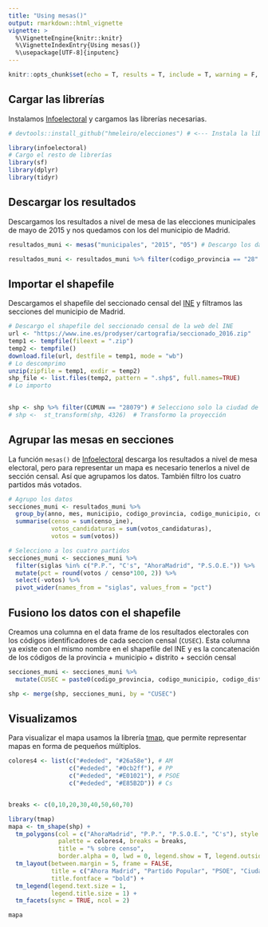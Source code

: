 ```yaml
---
title: "Using mesas()"
output: rmarkdown::html_vignette
vignette: >
  %\VignetteEngine{knitr::knitr}
  %\VignetteIndexEntry{Using mesas()}
  %\usepackage[UTF-8]{inputenc}
---
```



```r
knitr::opts_chunk$set(echo = T, results = T, include = T, warning = F, message = F)
```

## Cargar las librerías

Instalamos [Infoelectoral](https://hmeleiro.github.io/infoelectoral/) y cargamos las librerías necesarias.
```r
# devtools::install_github("hmeleiro/elecciones") # <--- Instala la librería elecciones

library(infoelectoral)
# Cargo el resto de librerías
library(sf)
library(dplyr)
library(tidyr)
```

## Descargar los resultados

Descargamos los resultados a nivel de mesa de las elecciones municipales de mayo de 2015 y nos quedamos con los del municipio de Madrid.
```r

resultados_muni <- mesas("municipales", "2015", "05") # Descargo los datos

resultados_muni <- resultados_muni %>% filter(codigo_provincia == "28" & codigo_municipio == "079") # 28 = Comunidad de Madrid | 079 = Municipio de Madrid

```

## Importar el shapefile
Descargamos el shapefile del seccionado censal del [INE](https://www.ine.es/prodyser/cartografia/seccionado_2016.zip) y filtramos las secciones del municipio de Madrid.

```r

# Descargo el shapefile del seccionado censal de la web del INE
url <- "https://www.ine.es/prodyser/cartografia/seccionado_2016.zip"
temp1 <- tempfile(fileext = ".zip")
temp2 <- tempfile()
download.file(url, destfile = temp1, mode = "wb")
# Lo descomprimo
unzip(zipfile = temp1, exdir = temp2)
shp_file <- list.files(temp2, pattern = ".shp$", full.names=TRUE)
# Lo importo
                                                                                                                                                                                                                                                                                                                                                            shp <- read_sf(shp_file)

shp <- shp %>% filter(CUMUN == "28079") # Selecciono solo la ciudad de Madrid
# shp <-  st_transform(shp, 4326)  # Transformo la proyección
```


## Agrupar las mesas en secciones

La función `mesas()` de [Infoelectoral](https://hmeleiro.github.io/infoelectoral/) descarga los resultados a nivel de mesa electoral, pero para representar un mapa es necesario tenerlos a nivel de sección censal. Así que agrupamos los datos. También filtro los cuatro partidos más votados.

```r

# Agrupo los datos
secciones_muni <- resultados_muni %>% 
  group_by(anno, mes, municipio, codigo_provincia, codigo_municipio, codigo_distrito, codigo_seccion, siglas) %>% 
  summarise(censo = sum(censo_ine), 
            votos_candidaturas = sum(votos_candidaturas), 
            votos = sum(votos))

# Selecciono a los cuatro partidos
secciones_muni <- secciones_muni %>% 
  filter(siglas %in% c("P.P.", "C's", "AhoraMadrid", "P.S.O.E.")) %>% 
  mutate(pct = round(votos / censo*100, 2)) %>%
  select(-votos) %>% 
  pivot_wider(names_from = "siglas", values_from = "pct") 


```

## Fusiono los datos con el shapefile

Creamos una columna en el data frame de los resultados electorales con los códigos identificadores de cada seccion censal (`CUSEC`). Esta columna ya existe con el mismo nombre en el shapefile del INE y es la concatenación de los códigos de la provincia + municipio + distrito + sección censal

```r

secciones_muni <- secciones_muni %>% 
  mutate(CUSEC = paste0(codigo_provincia, codigo_municipio, codigo_distrito, codigo_seccion)) 

shp <- merge(shp, secciones_muni, by = "CUSEC")

```

## Visualizamos

Para visualizar el mapa usamos la librería [tmap](https://github.com/mtennekes/tmap), que permite representar mapas en forma de pequeños múltiplos.

```r
colores4 <- list(c("#ededed", "#26a58e"), # AM
                 c("#ededed", "#0cb2ff"), # PP
                 c("#ededed", "#E01021"), # PSOE
                 c("#ededed", "#E85B2D")) # Cs


breaks <- c(0,10,20,30,40,50,60,70)

library(tmap)
mapa <- tm_shape(shp) + 
  tm_polygons(col = c("AhoraMadrid", "P.P.", "P.S.O.E.", "C's"), style = "fixed", 
              palette = colores4, breaks = breaks,
              title = "% sobre censo", 
              border.alpha = 0, lwd = 0, legend.show = T, legend.outside = T) +
  tm_layout(between.margin = 5, frame = FALSE, 
            title = c("Ahora Madrid", "Partido Popular", "PSOE", "Ciudadanos"),
            title.fontface = "bold") +
  tm_legend(legend.text.size = 1, 
            legend.title.size = 1) +
  tm_facets(sync = TRUE, ncol = 2)

mapa
```
